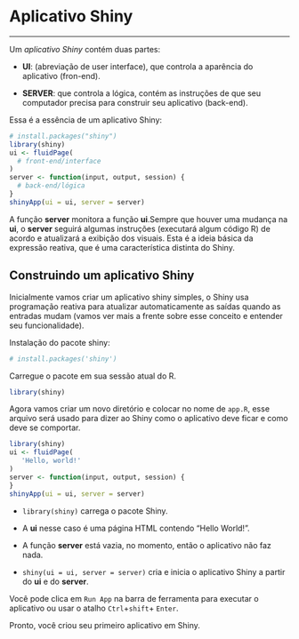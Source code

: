 # **Aplicativo Shiny**

--- 

Um *aplicativo Shiny* contém duas partes:

* **UI**: (abreviação de user interface), que controla a aparência do aplicativo (fron-end). 

* **SERVER**: que controla a lógica, contém as instruções de que seu computador precisa para construir seu aplicativo (back-end). 

Essa é a essência de um aplicativo Shiny:


```r
# install.packages("shiny")
library(shiny)
ui <- fluidPage(
  # front-end/interface
)
server <- function(input, output, session) {
  # back-end/lógica
}
shinyApp(ui = ui, server = server)
```


A função **server**  monitora a função **ui**.Sempre que houver uma mudança na **ui**, o **server** seguirá algumas instruções (executará algum código R) de acordo e atualizará a exibição dos visuais. Esta é a ideia básica da expressão reativa, que é uma característica distinta do Shiny.


## **Construindo um aplicativo Shiny**

Inicialmente vamos criar um aplicativo shiny simples, o Shiny usa programação reativa para atualizar automaticamente as saídas quando as entradas mudam (vamos ver mais a frente sobre esse conceito e entender seu funcionalidade). 

Instalação do pacote shiny: 


```r
# install.packages('shiny')
```


Carregue o pacote em sua sessão atual do R. 


```r
library(shiny)
```


Agora vamos criar um novo diretório e colocar no nome de `app.R`, esse arquivo será usado para dizer ao Shiny como o aplicativo deve ficar e como deve se comportar. 


```r
library(shiny)
ui <- fluidPage(
   'Hello, world!'
)
server <- function(input, output, session) {
}
shinyApp(ui = ui, server = server)
```


* `library(shiny)` carrega o pacote  Shiny. 

* A  **ui** nesse caso é uma página HTML contendo "Hello World!".

* A função **server** está vazia, no momento, então o aplicativo não faz nada.

* `shiny(ui = ui, server = server)` cria e inicia o aplicativo Shiny a partir do **ui** e do **server**.

Você pode clica em `Run App` na barra de ferramenta para executar o aplicativo ou usar o atalho `Ctrl`+`shift`+ `Enter`.

Pronto, você criou seu primeiro aplicativo em Shiny.